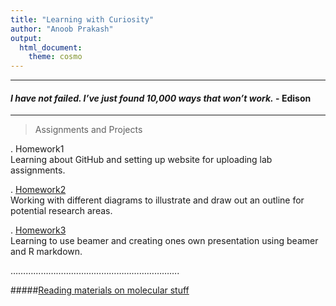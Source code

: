 ```yaml
---
title: "Learning with Curiosity"
author: "Anoob Prakash"
output: 
  html_document: 
    theme: cosmo
---
```

***
#### _I have not failed. I've just found 10,000 ways that won't work._ - Edison
***
>Assignments and Projects

 .\ Homework1  
 Learning about GitHub and setting up website for uploading lab assignments.

 .\ [Homework2](homework2.html)  
 Working with different diagrams to illustrate and draw out an outline for potential research areas.
 
  .\ [Homework3](NotesBeamer.pdf)  
Learning to use beamer and creating ones own presentation using beamer and R markdown.  

...................................................................

#####[Reading materials on molecular stuff](https://www.molecularecologist.com)